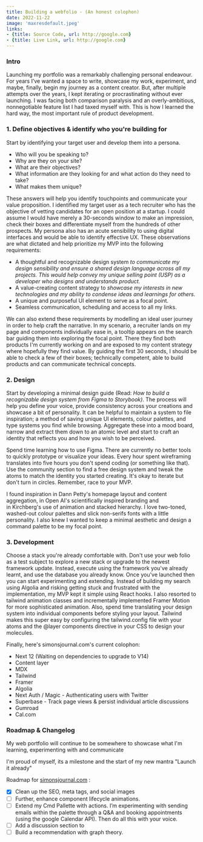 ```yaml
---
title: Building a webfolio - (An honest colophon)
date: 2022-11-22
image: 'maxresdefault.jpeg'
links: 
- {title: Source Code, url: http://google.com}
- {title: Live Link, url: http://google.com}
---
```


### Intro

Launching my portfolio was a remarkably challenging personal endeavour. For years I’ve wanted a space to write, showcase my work, experiment, and maybe, finally, begin my journey as a content creator. But, after multiple attempts over the years, I kept iterating or procrastinating without ever launching. I was facing both comparison paralysis and an overly-ambitious, nonnegotiable feature list I had taxed myself with. This is how I learned the hard way, the most important rule of product development.


### 1. Define objectives & identify who you're building for

Start by identifying your target user and develop them into a persona.

- Who will you be speaking to?
- Why are they on your site?
- What are their objectives?
- What information are they looking for and what action do they need to take?
- What makes them unique?

These answers will help you identify touchpoints and communicate your value proposition. I identified my target user as a tech recruiter who has the objective of vetting candidates for an open position at a startup. I could assume I would have merely a 30-seconds window to make an impression, check their boxes and differentiate myself from the hundreds of other prospects. My persona also has an acute sensibility to using digital interfaces and would be able to identify effective UX. These observations are what dictated and help prioritize my MVP into the following requirements:

- A thoughtful and recognizable design system *to communicate my design sensibility and ensure a shared design language across all my projects. This would help convey my unique selling point (USP) as a developer who designs and understands product.*
- A value-creating content strategy to *showcase my interests in new technologies and my ability to condense ideas and learnings for others.*
- A unique and purposeful UI element to serve as a focal point.
- Seamless communication, scheduling and access to all my links.

We can also extend these requirements by modelling an ideal user journey in order to help craft the narrative. In my scenario, a recruiter lands on my page and components individually ease in, a tooltip appears on the search bar guiding them into exploring the focal point. There they find both products I'm currently working on and are exposed to my content strategy where hopefully they find value. By guiding the first 30 seconds, I should be able to check a few of their boxes; technically competent, able to build products and can communicate technical concepts.

### 2. Design

Start by developing a minimal design guide (Read: *How to build a recognizable design system from Figma to Storybook)*. The process will help you define your voice, provide consistency across your creations and showcase a bit of personality. It can be helpful to maintain a system to file inspiration; a method of saving unique UI elements, colour palettes, and type systems you find while browsing. Aggregate these into a mood board, narrow and extract them down to an atomic level and start to craft an identity that reflects you and how you wish to be perceived.

Spend time learning how to use Figma. There are currently no better tools to quickly prototype or visualize your ideas. Every hour spent wireframing translates into five hours you don't spend coding (or something like that). Use the community section to find a free design system and tweak the atoms to match the identity you started creating. It's okay to iterate but don't turn in circles. Remember, race to your MVP.

I found inspiration in Dann Petty's homepage layout and content aggregation, in Open AI's scientifically inspired branding and in Kirchberg's use of animation and stacked hierarchy. I love two-toned, washed-out colour palettes and slick non-serifs fonts with a little personality. I also knew I wanted to keep a minimal aesthetic and design a command palette to be my focal point.


### 3. Development

Choose a stack you're already comfortable with. Don't use your web folio as a test subject to explore a new stack or upgrade to the newest framework update. Instead, execute using the framework you've already learnt, and use the database you already know. Once you've launched then you can start experimenting and extending. Instead of building my search using Algolia and risking getting stuck and frustrated with the implementation, my MVP kept it simple using React hooks. I also resorted to tailwind animation classes and incrementally implemented Framer Motion for more sophisticated animation. Also, spend time translating your design system into individual components before styling your layout. Tailwind makes this super easy by configuring the tailwind.config file with your atoms and the @layer components directive in your CSS to design your molecules.

Finally, here's simonsjournal.com's current colophon:

- Next 12 (Waiting on dependencies to upgrade to V14)
- Content layer
- MDX
- Tailwind
- Framer
- Algolia
- Next Auth / Magic - Authenticating users with Twitter
- Superbase - Track page views & persist individual article discussions
- Gumroad
- Cal.com

### Roadmap & Changelog

My web portfolio will continue to be somewhere to showcase what I'm learning, experimenting with and communicate

I'm proud of myself, its a milestone and the start of my new mantra "Launch it already"

Roadmap for [simonsjournal.com](http://simonsjournal.com/) :

- [x]  Clean up the SEO, meta tags, and social images
- [ ]  Further, enhance component lifecycle animations.
- [ ]  Extend my Cmd Pallette with actions. I’m experimenting with sending emails within the palette through a Q&A and booking appointments (using the google Calendar API). Then do all this with your voice.
- [ ]  Add a discussion section to
- [ ]  Build a recommendation with graph theory.